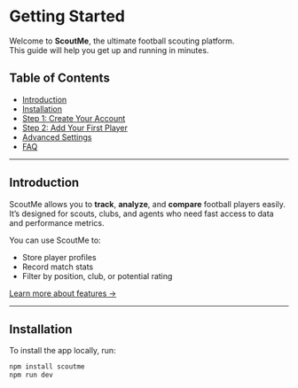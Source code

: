 
# Getting Started

Welcome to **ScoutMe**, the ultimate football scouting platform.  
This guide will help you get up and running in minutes.


## Table of Contents

- [Introduction](#introduction)
- [Installation](#installation)
- [Step 1: Create Your Account](#step-1-create-your-account)
- [Step 2: Add Your First Player](#step-2-add-your-first-player)
- [Advanced Settings](#advanced-settings)
- [FAQ](#faq)

---

## Introduction

ScoutMe allows you to **track**, **analyze**, and **compare** football players easily.  
It’s designed for scouts, clubs, and agents who need fast access to data and performance metrics.

You can use ScoutMe to:
- Store player profiles
- Record match stats
- Filter by position, club, or potential rating

[Learn more about features →](#advanced-settings)

---

## Installation

To install the app locally, run:

```bash
npm install scoutme
npm run dev
```

<PaginationCards />